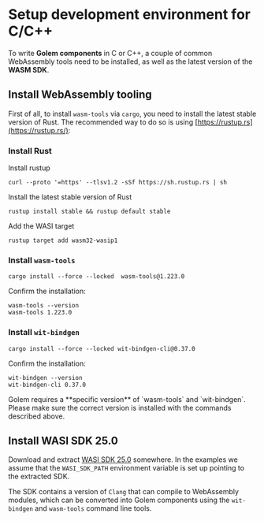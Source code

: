 
# Setup development environment for C/C++

To write **Golem components** in C or C++, a couple of common WebAssembly tools need to be installed, as well as the latest version of the **WASM SDK**.

## Install WebAssembly tooling

First of all, to install `wasm-tools` via `cargo`, you need to install the latest stable version of Rust. The recommended way to do so is using [https://rustup.rs](https://rustup.rs/):

<Steps>

### Install Rust

Install rustup

```shell copy
curl --proto '=https' --tlsv1.2 -sSf https://sh.rustup.rs | sh
```

Install the latest stable version of Rust

```shell copy
rustup install stable && rustup default stable
```

Add the WASI target

```shell copy
rustup target add wasm32-wasip1
```

### Install `wasm-tools`

```shell copy
cargo install --force --locked  wasm-tools@1.223.0
```

Confirm the installation:

```shell
wasm-tools --version
wasm-tools 1.223.0
```

### Install `wit-bindgen`

```shell copy
cargo install --force --locked wit-bindgen-cli@0.37.0
```

Confirm the installation:

```shell
wit-bindgen --version
wit-bindgen-cli 0.37.0
```

</Steps>

<Callout type="warning">
  Golem requires a **specific version** of `wasm-tools` and `wit-bindgen`. Please make sure the
  correct version is installed with the commands described above.
</Callout>

## Install WASI SDK 25.0

Download and extract [WASI SDK 25.0](https://github.com/WebAssembly/wasi-sdk/releases/tag/wasi-sdk-25) somewhere. In the examples we assume that the `WASI_SDK_PATH` environment variable is set up pointing to the extracted SDK.

The SDK contains a version of `Clang` that can compile to WebAssembly modules, which can be converted into Golem components using the `wit-bindgen` and `wasm-tools` command line tools.
